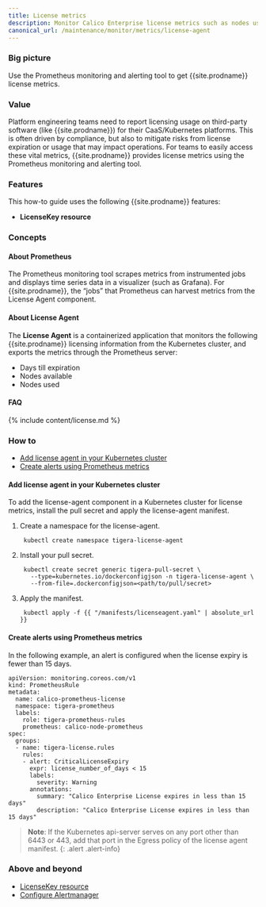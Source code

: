 ```yaml
---
title: License metrics
description: Monitor Calico Enterprise license metrics such as nodes used, nodes available, and days until license expires.
canonical_url: /maintenance/monitor/metrics/license-agent
---
```


### Big picture

Use the Prometheus monitoring and alerting tool to get {{site.prodname}} license metrics.

### Value

Platform engineering teams need to report licensing usage on third-party software (like {{site.prodname}}) for their CaaS/Kubernetes platforms. This is often driven by compliance, but also to mitigate risks from license expiration or usage that may impact operations. For teams to easily access these vital metrics, {{site.prodname}} provides license metrics using the Prometheus monitoring and alerting tool.

### Features

This how-to guide uses the following {{site.prodname}} features:

- **LicenseKey resource**

### Concepts

#### About Prometheus

The Prometheus monitoring tool scrapes metrics from instrumented jobs and displays time series data in a visualizer (such as Grafana). For {{site.prodname}}, the “jobs” that Prometheus can harvest metrics from the License Agent component. 


#### About License Agent

The **License Agent** is a containerized application that monitors the following {{site.prodname}} licensing information from the Kubernetes cluster, and exports the metrics through the Prometheus server:

- Days till expiration
- Nodes available
- Nodes used

#### FAQ

{% include content/license.md %}

### How to

- [Add license agent in your Kubernetes cluster](#add-license-agent-in-your-kubernetes-cluster)
- [Create alerts using Prometheus metrics](#create-alerts-using-prometheus-metrics)

#### Add license agent in your Kubernetes cluster

To add the license-agent component in a Kubernetes cluster for license metrics, install the pull secret and apply the license-agent manifest. 

1. Create a namespace for the license-agent.
   ```
    kubectl create namespace tigera-license-agent
   ```
1. Install your pull secret.
   ```
    kubectl create secret generic tigera-pull-secret \
      --type=kubernetes.io/dockerconfigjson -n tigera-license-agent \
      --from-file=.dockerconfigjson=<path/to/pull/secret>
   ```
1. Apply the manifest.
   ```
    kubectl apply -f {{ "/manifests/licenseagent.yaml" | absolute_url }}
   ```

#### Create alerts using Prometheus metrics

In the following example, an alert is configured when the license expiry is fewer than 15 days.

```
apiVersion: monitoring.coreos.com/v1
kind: PrometheusRule
metadata:
  name: calico-prometheus-license
  namespace: tigera-prometheus
  labels:
    role: tigera-prometheus-rules
    prometheus: calico-node-prometheus
spec:
  groups:
  - name: tigera-license.rules
    rules:
    - alert: CriticalLicenseExpiry
      expr: license_number_of_days < 15
      labels:
        severity: Warning
      annotations:
        summary: "Calico Enterprise License expires in less than 15 days"
        description: "Calico Enterprise License expires in less than 15 days"
```

>**Note**: If the Kubernetes api-server serves on any port other than 6443 or 443, add that port in the Egress policy of the license agent manifest. 
{: .alert .alert-info}

### Above and beyond

- [LicenseKey resource]({{site.baseurl}}/reference/resources/licensekey)
- [Configure Alertmanager]({{site.baseurl}}/maintenance/monitor/prometheus/alertmanager)
